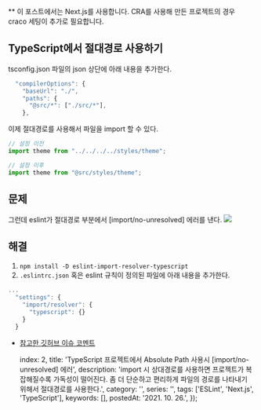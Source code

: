 
** 이 포스트에서는 Next.js를 사용합니다. CRA를 사용해 만든 프로젝트의 경우 craco 세팅이 추가로 필요합니다.
## TypeScript에서 절대경로 사용하기


tsconfig.json 파일의 json 상단에 아래 내용을 추가한다.
```js
  "compilerOptions": {
    "baseUrl": "./",
    "paths": {
      "@src/*": ["./src/*"],
    },
```

이제 절대경로를 사용해서 파일을 import 할 수 있다.
```js
// 설정 이전
import theme from "../../../../styles/theme";

// 설정 이후
import theme from "@src/styles/theme";
```


## 문제

그런데 eslint가 절대경로 부분에서 [import/no-unresolved] 에러를 낸다.
![](https://images.velog.io/images/ooooorobo/post/dd8df93d-64e0-4ceb-94f1-438dcf3f104d/image.png)

## 해결

1. `npm install -D eslint-import-resolver-typescript`
2. `.eslintrc.json` 혹은 eslint 규칙이 정의된 파일에 아래 내용을 추가한다.
```js
...
  "settings": {
    "import/resolver": {
      "typescript": {}
    }
  }
```

- [참고한 깃허브 이슈 코멘트](https://github.com/import-js/eslint-plugin-import/issues/1485#issuecomment-535351922)

    index: 2,
    title: 'TypeScript 프로젝트에서 Absolute Path 사용시 [import/no-unresolved] 에러',
    description: 'import 시 상대경로를 사용하면 프로젝트가 복잡해질수록 가독성이 떨어진다. 좀 더 단순하고 편리하게 파일의 경로를 나타내기 위해서 절대경로를 사용한다.',
    category: '',
    series: '',
    tags: ['ESLint', 'Next.js', 'TypeScript'],
    keywords: [],
    postedAt: '2021. 10. 26.',
});
